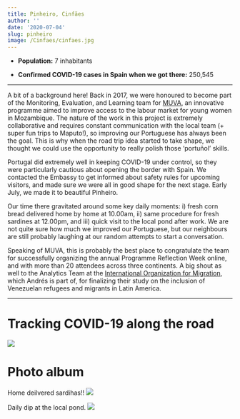 ```yaml
---
title: Pinheiro, Cinfães
author: ''
date: '2020-07-04'
slug: pinheiro
image: /Cinfaes/cinfaes.jpg
---
```

* <b>Population:</b> 7 inhabitants

* <b>Confirmed COVID-19 cases in Spain when we got there:</b> 250,545

<hr>

A bit of a background here! Back in 2017, we were honoured to become part of the Monitoring, Evaluation, and Learning team for <a href="https://muvamoz.co.mz/?lang=en">MUVA</a>, an innovative programme aimed to improve access to the labour market for young women in Mozambique. The nature of the work in this project is extremely collaborative and requires constant communication with the local team (+ super fun trips to Maputo!), so improving our Portuguese has always been the goal. This is why when the road trip idea started to take shape, we thought we could use the opportunity to really polish those 'portuñol' skills.   

Portugal did extremely well in keeping COVID-19 under control, so they were particularly cautious about opening the border with Spain. We contacted the Embassy to get informed about safety rules for upcoming visitors, and made sure we were all in good shape for the next stage. Early July, we made it to beautiful Pinheiro. 

Our time there gravitated around some key daily moments: i) fresh corn bread delivered home by home at 10.00am, ii) same procedure for fresh sardines at 12.00pm, and iii) quick visit to the local pond after work. We are not quite sure how much we improved our Portuguese, but our neighbours are still probably laughing at our random attempts to start a conversation. 

Speaking of MUVA, this is probably the best place to congratulate the team for successfully organizing the annual Programme Reflection Week online, and with more than 20 attendees across three continents. A big shout as well to the Analytics Team at the <a href="https://gmdac.iom.int/">International Organization for Migration</a>, which Andrés is part of, for finalizing their study on the inclusion of Venezuelan refugees and migrants in Latin America.



<hr>


# Tracking COVID-19 along the road


<img src="/images/Cinfaes/chart_Pinheiro.png">


  
# Photo album

Home deilvered sardihas!!
<img src = '/images/Cinfaes/sardinas.jpeg'>

Daily dip at the local pond. 
<img src = '/images/Cinfaes/pond.jpg'>



